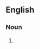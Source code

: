 ==English==

===Noun===
{{head|en|noun plural form|head=[[compact]] [[disc]]s}}

# {{plural of|compact disc|lang=en}}